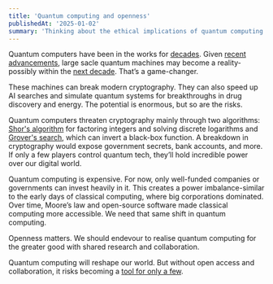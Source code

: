 ```yaml
---
title: 'Quantum computing and openness'
publishedAt: '2025-01-02'
summary: 'Thinking about the ethical implications of quantum computing and how best to ensure that the technology is used for the greater good.'
---
```


Quantum computers have been in the works for [decades](https://www.daviddeutsch.org.uk/wp-content/deutsch85.pdf). Given [recent advancements](https://www.nature.com/articles/s41586-024-08449-y), large sacle quantum machines may become a reality-possibly within the [next decade](https://nvlpubs.nist.gov/nistpubs/ir/2024/NIST.IR.8547.ipd.pdf). That’s a game-changer.

These machines can break modern cryptography. They can also speed up AI searches and simulate quantum systems for breakthroughs in drug discovery and energy. The potential is enormous, but so are the risks.

Quantum computers threaten cryptography mainly through two algorithms: [Shor's algorithm](https://arxiv.org/abs/quant-ph/9508027) for factoring integers and solving discrete logarithms and [Grover's search](https://arxiv.org/abs/quant-ph/9605043), which can invert a black-box function. A breakdown in cryptography would expose government secrets, bank accounts, and more. If only a few players control quantum tech, they’ll hold incredible power over our digital world.

Quantum computing is expensive. For now, only well-funded companies or governments can invest heavily in it. This creates a power imbalance-similar to the early days of classical computing, where big corporations dominated. Over time, Moore’s law and open-source software made classical computing more accessible. We need that same shift in quantum computing.

Openness matters. We should endevour to realise quantum computing for the greater good with shared research and collaboration.

Quantum computing will reshape our world. But without open access and collaboration, it risks becoming a [tool for only a few](https://simson.net/ref/NeXT/nextworld/NextWorld_Extra/92.09.Sept.NWE/92.09.Sept.NWExtra11.html).
